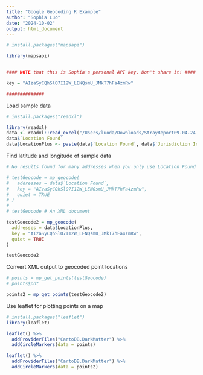 ```yaml
---
title: "Google Geocoding R Example"
author: "Sophia Luo"
date: "2024-10-02"
output: html_document
---
```


```r
# install.packages("mapsapi")

library(mapsapi)


#### NOTE that this is Sophia's personal API key. Don't share it! ####

key = "AIzaSyCQhSlO7I12W_LENQsmU_JMkT7hFa4zmRw"

##############

```
Load sample data
```r
# install.packages("readxl")

library(readxl)
data <- readxl::read_excel("/Users/luoda/Downloads/StrayReport09.04.24.xlsx")
data$`Location Found`
data$LocationPlus <- paste(data$`Location Found`, data$`Jurisdiction In`, ", Michigan")
```
Find latitude and longitude of sample data
```r
# No results found for many addresses when you only use Location Found

# testGeocode = mp_geocode(
#   addresses = data$`Location Found`,
#   key = "AIzaSyCQhSlO7I12W_LENQsmU_JMkT7hFa4zmRw",
#   quiet = TRUE
# )
# 
# testGeocode # An XML document

testGeocode2 = mp_geocode(
  addresses = data$LocationPlus,
  key = "AIzaSyCQhSlO7I12W_LENQsmU_JMkT7hFa4zmRw",
  quiet = TRUE
)

testGeocode2
```
Convert XML output to geocoded point locations
```r
# points = mp_get_points(testGeocode)
# points$pnt

points2 = mp_get_points(testGeocode2)
```
Use leaflet for plotting points on a map
```r
# install.packages("leaflet")
library(leaflet)

leaflet() %>% 
  addProviderTiles("CartoDB.DarkMatter") %>%
  addCircleMarkers(data = points)

leaflet() %>% 
  addProviderTiles("CartoDB.DarkMatter") %>%
  addCircleMarkers(data = points2)
```

